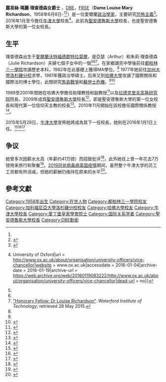 {{Infobox officeholder
| name        = 露易絲·理查德森女爵士<br>Dame Louise Richardson 
| honorific-suffix = [[愛丁堡皇家學會|FRSE]]
| image       = Louise_Richardson.jpg
| website     = {{URL|ox.ac.uk/about/organisation/university-officers/vice-chancellor}}
  | module            = {{Infobox scientist
  | embed             = yes
  | thesis_title      =  Managing allies and being managed by alliances : Suez and the Falklands
  | thesis_url        = http://id.lib.harvard.edu/aleph/002177658/catalog 
  | thesis_year       = 1988}}
| caption     = 2008年攝
| order       = 
| title       = [[牛津大學校長|牛津大學校長]]
| term_start  = 2016年1月
| term_end    =| predecessor     = [[安德鲁·D·汉密尔顿|安德鲁·D·汉密尔顿]]
| title2       = [[聖安德魯斯大學|聖安德魯斯大學]]校長
| term_start2  = 2009年1月6日
| term_end2    = 2015年12月31日
| birth_date  = {{Birth date and age|df=yes|1958|06|08}}
| birth_name = Louise Mary Richardson
| birth_place = [[愛爾蘭|愛爾蘭]]、[[沃特福德郡|沃特福德郡]]、[[特拉莫爾|特拉莫爾]]
| death_date  =
| death_place =
| predecessor2 = [[布萊恩·朗|布萊恩·朗]]
|successor2 = [[薩利·馬普斯頓|薩利·馬普斯頓]]
| alma_mater  = {{Plainlist|
* [[都柏林三一學院|都柏林三一學院]]（BA）
* [[加州大學洛杉磯分校|加州大學洛杉磯分校]]（MA）
* [[哈佛大學|哈佛大學]]（MA,PhD）}}
| spouse      = {{marriage|Thomas Jevon|1988}}<ref name=whoswho>{{Who's Who | surname = RICHARDSON | othernames = Prof. Louise Mary | id = U249874 | volume = 2016 | edition = online [[Oxford_University_Press|Oxford University Press]]|location=Oxford}} {{subscription required}}</ref>
| children = 3  
| profession  = [[政治學家|政治學家]]
| religion    = [[天主教|天主教]]
| awards =
}}

'''露易絲·瑪麗·理查德森女爵士''' ，[[大英帝國爵級司令勳章|DBE]]，[[愛丁堡皇家學會|FRSE]]（'''Dame Louise Mary Richardson'''，1958年6月8日-<ref name=whoswho/><ref name=Birth>{{cite web|title=Birthday's today|url= http://www.telegraph.co.uk/archive/2011-6-8.html |publisher=The Telegraph|accessdate=1 June 2014|date=8 June 2011|quote=Dr Louise Richardson, Principal and Vice–Chancellor, University of St Andrews, 53 }}</ref>）是一位愛爾蘭[[政治學家|政治學家]]，主要研究[[恐怖主義|恐怖主義]]<ref>{{YouTube|TxwNOZQZzLk|UCBerkeleyEvents, Conversations with History Video on ''What Terrorists Want''}}</ref>。2016年1月至今擔任[[牛津大學|牛津大學]]校長<ref>{{cite web|title = Vice-Chancellor {{!}} University of Oxford|url = http://www.ox.ac.uk/about/organisation/university-officers/vice-chancellor|website = www.ox.ac.uk|accessdate = 2016-01-04|archive-date = 2016-01-19|archive-url = https://web.archive.org/web/20160119083222/http://www.ox.ac.uk/about/organisation/university-officers/vice-chancellor|dead-url = no}}</ref>。此前為[[聖安德魯斯大學|聖安德魯斯大學]]校長，也是聖安德魯斯大學的第一位女校長。

==生平==
理查德森出生于[[愛爾蘭|愛爾蘭]][[沃特福德郡|沃特福德郡]][[特拉莫爾|特拉莫爾]]，是亞瑟（Arthur）和朱莉·理查德森（Julie Richardson）夫婦七個子女中的一個<ref name=whoswho/><ref name=":0"/><ref name=":2">[http://www.wit.ie/about_wit/our_community/honorary_fellow_dr._louise_richardson "Honorary Fellow: Dr Louise Richardson"]. ''Waterford Institute of Technology''; retrieved 28 May 2015.</ref>。在家鄉讀完中學後前往[[都柏林三一學院|都柏林三一學院]]攻讀歷史本科，1982年在此基礎上獲得MA學位。<ref name=whoswho/> 1977年她前往[[加州大學洛杉磯分校|加州大學洛杉磯分校]]求學，1981年獲政治學碩士。后來又到[[哈佛大學|哈佛大學]]攻讀了國際關係和國際法的博士學位，此間研究[[馬島戰爭|馬島戰爭]]和[[蘇伊士危機|蘇伊士危機]]。<ref name=whoswho/><ref name=phd>{{cite thesis |degree=PhD |first=Louise Mary|last=Richardson |title=Managing allies and being managed by alliances : Suez and the Falklands
 |publisher=Harvard University |date=1988 |url=http://id.lib.harvard.edu/aleph/002177658/catalog |oclc=23368823}}</ref>

1989至2001年間她在哈佛大學擔任助理教授和副教授<ref>{{cite web |url=http://www.ox.ac.uk/about/organisation/university-officers/vice-chancellor |title=Vice-Chancellor | University of Oxford |website=Ox.ac.uk |date=2016-01-01 |accessdate=2016-05-27 |archive-date=2016-01-19 |archive-url=https://web.archive.org/web/20160119083222/http://www.ox.ac.uk/about/organisation/university-officers/vice-chancellor |dead-url=no }}</ref>以及[[拉德克里夫高等研究院|拉德克里夫高等研究院]]院長，2009年成爲[[聖安德魯斯大學|聖安德魯斯大學]]校長<ref>{{cite web|url=http://www.st-andrews.ac.uk/principal/Installation|title=Installation of Principal and Vice-Chancellor|publisher=St-andrews.ac.uk|date=25 March 2009|accessdate=8 June 2015|deadurl=yes|archiveurl=https://web.archive.org/web/20150530031103/http://www.st-andrews.ac.uk/principal/installation/|archivedate=2015年5月30日}}</ref>，即是聖安德魯斯大學的第一位女校長和現代第一位信仰天主教的校長<ref name="NY Times Richardson">{{cite news|last=Bonner|first=Raymond|title=In Scotland, New Leadership Crumbles Old Barrier|publisher=New York Times|date=7 March 2009|url=http://www.nytimes.com/2009/03/28/world/europe/28richardson.html|accessdate=8 June 2015}}</ref>。2010年11月開始在該校擔任國際關係教授<ref>{{cite web|url=http://www.st-andrews.ac.uk/administration/principalsoffice/members/principal |title=Archived copy |accessdate=June 8, 2015 |deadurl=yes |archiveurl=https://web.archive.org/web/20150515022240/http://www.st-andrews.ac.uk/administration/principalsoffice/members/principal/ |archivedate=May 15, 2015 }}</ref>。

2015年5月28日，[[牛津大學|牛津大學]]宣佈她將成為其下一任校長，她則在2016年1月1日上任。<ref name=":0">{{cite web|url=http://www.ox.ac.uk/news/2015-05-28-professor-louise-richardson-nominated-next-vice-chancellor|title=Professor Louise Richardson nominated as next Vice-Chancellor|publisher=University of Oxford|accessdate=2015-06-08}}</ref><ref name="VCapproval">{{cite news|url=http://www.ox.ac.uk/gazette/2014-2015/25june2015-no5102/congregation/#209928|title=Declaration of approval of the appointment of a new Vice-Chancellor|work=[[Oxford_University_Gazette|Oxford University Gazette]]|publisher=[[University_of_Oxford|University of Oxford]]|date=25 June 2015|page=659|accessdate=28 June 2015|archive-date=2015-06-30|archive-url=https://web.archive.org/web/20150630002022/http://www.ox.ac.uk/gazette/2014-2015/25june2015-no5102/congregation/#209928|dead-url=no}}</ref><ref name="The Guardian chancellor">{{cite web|last1=Adams|first1=Richard|title=Oxford vice-chancellor: ‘Tackling elitism can be done. I mean, I went to a rural school in Ireland’|url=http://www.theguardian.com/education/2016/jan/05/oxford-vice-chancellor-louise-richardson-university-admissions|website=The Guardian|publisher=The Guardian|accessdate=6 January 2016}}</ref>
==争议==
她曾多次因薪水太高（年薪约41万镑）而招致批评<ref>{{Cite news|url=https://www.theguardian.com/education/shortcuts/2017/sep/05/louise-richardson-oxford-410000-a-year-vice-chancellor|title=Why does Oxford’s £410,000-a-year vice-chancellor feel so hard done by?|work=The Guardian|access-date=2020-07-07|language=en-GB}}</ref>，此外她任上曾一年花去7万镑用来旅行和聚餐<ref name=":1">{{Cite news|url=https://www.telegraph.co.uk/education/2017/10/27/oxford-university-vice-chancellor-has-spent-70000-onexpenses/|title='Oxford University vice-Chancellor has spent £70,000 on expenses since taking up post last year, figures show'|work=The Telegraph|access-date=2020-07-07|language=en-GB}}</ref>。[[2019冠状病毒病英国疫情|2019冠状病毒病英国疫情]]期间，虽然整个牛津大学的员工工资都有所消减，但她的薪酬仍维持在原来的水平<ref>{{Cite news|title='Staff furloughed, top officials keep high salaries'|language=en-GB|work=Cherwell|url=https://cherwell.org/2020/05/02/staff-furloughed-top-officials-keep-high-salaries/|access-date=2020-07-07}}</ref>。

==參考文獻==
{{Reflist|30em}}

{{牛津大學}}
{{Authority control}}

{{DEFAULTSORT:Richardson, Louise}}
[[Category:1958年出生|Category:1958年出生]]
[[Category:在世人物|Category:在世人物]]
[[Category:都柏林三一學院校友|Category:都柏林三一學院校友]]
[[Category:加利福尼亞大學洛杉磯分校校友|Category:加利福尼亞大學洛杉磯分校校友]]
[[Category:哈佛大學校友|Category:哈佛大學校友]]
[[Category:牛津大學校長|Category:牛津大學校長]]
[[Category:愛丁堡皇家學會院士|Category:愛丁堡皇家學會院士]]
[[Category:国际关系学者|Category:国际关系学者]]
[[Category:聖安德魯斯大學校長|Category:聖安德魯斯大學校長]]
[[Category:DBE勳銜|Category:DBE勳銜]]